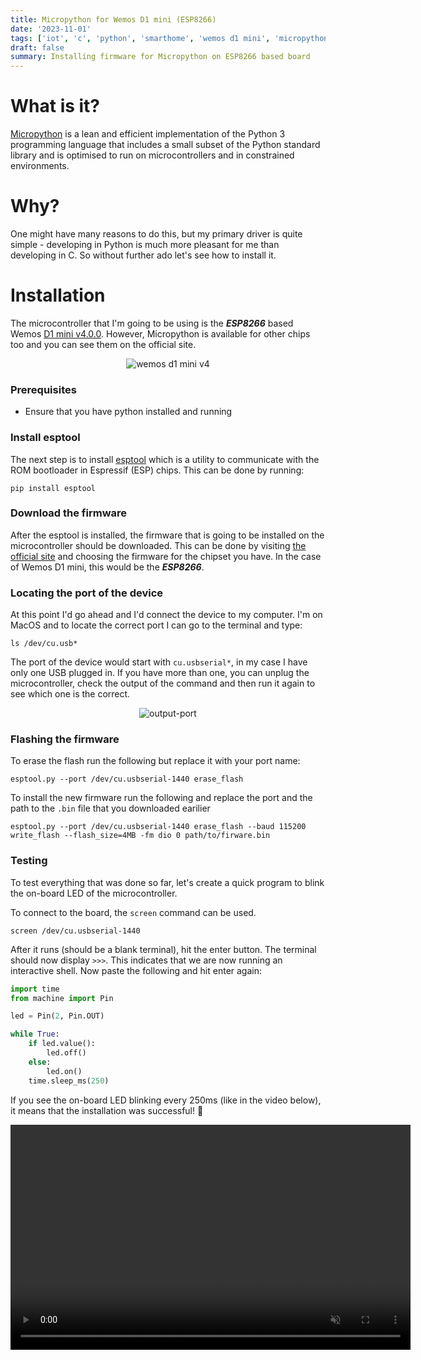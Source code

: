 ```yaml
---
title: Micropython for Wemos D1 mini (ESP8266)
date: '2023-11-01'
tags: ['iot', 'c', 'python', 'smarthome', 'wemos d1 mini', 'micropython']
draft: false
summary: Installing firmware for Micropython on ESP8266 based board
---
```


# What is it?

[Micropython](https://micropython.org/) is a lean and efficient implementation of the Python 3 programming language that includes a small subset of the Python standard library and is optimised to run on microcontrollers and in constrained environments.

# Why?

One might have many reasons to do this, but my primary driver is quite simple - developing in Python is much more pleasant for me than developing in C. So without further ado let's see how to install it.

# Installation

The microcontroller that I'm going to be using is the **_ESP8266_** based Wemos [D1 mini v4.0.0](https://www.wemos.cc/en/latest/d1/d1_mini.html). However, Micropython is available for other chips too and you can see them on the official site.

<p
  align="center"
  style={{
    display: 'flex',
    flexDirection: 'column',
    justifyContent: 'center',
    alignItems: 'center',
  }}
>
  <Image alt="wemos d1 mini v4" src="/static/images/mini4.png" width={512} height={128} />
</p>

### Prerequisites

- Ensure that you have python installed and running

### Install esptool

The next step is to install [esptool](https://github.com/espressif/esptool) which is a utility to communicate with the ROM bootloader in Espressif (ESP) chips. This can be done by running:

```shell
pip install esptool
```

### Download the firmware

After the esptool is installed, the firmware that is going to be installed on the microcontroller should be downloaded. This can be done by visiting [the official site](https://micropython.org/download/#esp8266) and choosing the firmware for the chipset you have. In the case of Wemos D1 mini, this would be the **_ESP8266_**.

### Locating the port of the device

At this point I'd go ahead and I'd connect the device to my computer. I'm on MacOS and to locate the correct port I can go to the terminal and type:

```shell
ls /dev/cu.usb*
```

The port of the device would start with `cu.usbserial*`, in my case I have only one USB plugged in. If you have more than one, you can unplug the microcontroller, check the output of the command and then run it again to see which one is the correct.

<p
  align="center"
  style={{
    display: 'flex',
    flexDirection: 'column',
    justifyContent: 'center',
    alignItems: 'center',
  }}
>
  <Image alt="output-port" src="/static/images/output-port.png" width={512} height={128} />
</p>

### Flashing the firmware

To erase the flash run the following but replace it with your port name:

```shell
esptool.py --port /dev/cu.usbserial-1440 erase_flash
```

To install the new firmware run the following and replace the port and the path to the `.bin` file that you downloaded earilier

```shell
esptool.py --port /dev/cu.usbserial-1440 erase_flash --baud 115200 write_flash --flash_size=4MB -fm dio 0 path/to/firware.bin
```

### Testing

To test everything that was done so far, let's create a quick program to blink the on-board LED of the microcontroller.

To connect to the board, the `screen` command can be used.

```shell
screen /dev/cu.usbserial-1440
```

After it runs (should be a blank terminal), hit the enter button. The terminal should now display `>>>`. This indicates that we are now running an interactive shell. Now paste the following and hit enter again:

```python
import time
from machine import Pin

led = Pin(2, Pin.OUT)

while True:
	if led.value():
		led.off()
	else:
		led.on()
	time.sleep_ms(250)
```

If you see the on-board LED blinking every 250ms (like in the video below), it means that the installation was successful! 🎉

<video src="/static/images/demo-micropython.mp4" width="640" height="360" controls muted />
